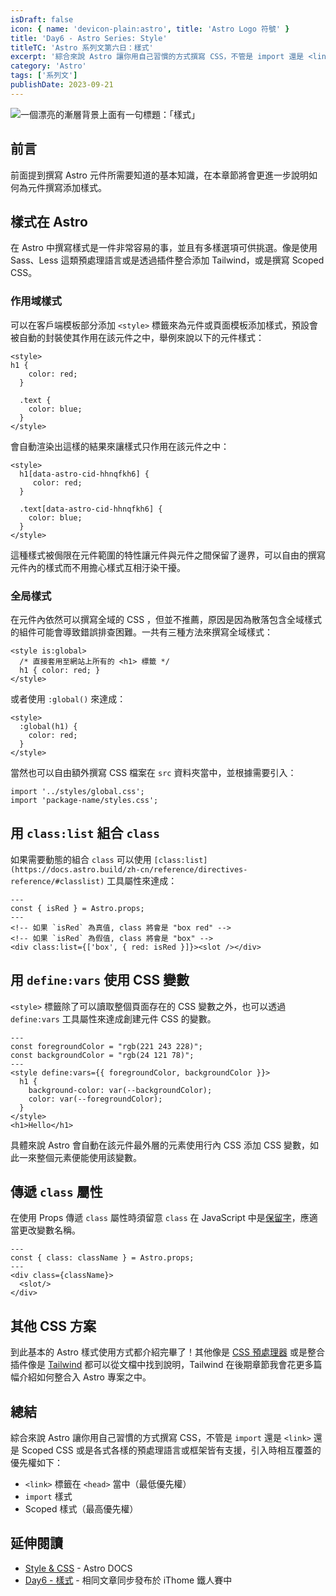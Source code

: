 ```yaml
---
isDraft: false
icon: { name: 'devicon-plain:astro', title: 'Astro Logo 符號' }
title: 'Day6 - Astro Series: Style'
titleTC: 'Astro 系列文第六日：樣式'
excerpt: '綜合來說 Astro 讓你用自己習慣的方式撰寫 CSS，不管是 import 還是 <link> 還是 Scoped CSS 或是各式各樣的預處理語言或框架皆有支援。'
category: 'Astro'
tags: ['系列文']
publishDate: 2023-09-21
---
```


![一個漂亮的漸層背景上面有一句標題：「樣式」](./day6-style.webp)

## 前言

前面提到撰寫 Astro 元件所需要知道的基本知識，在本章節將會更進一步說明如何為元件撰寫添加樣式。

## 樣式在 Astro

在 Astro 中撰寫樣式是一件非常容易的事，並且有多樣選項可供挑選。像是使用 Sass、Less 這類預處理語言或是透過插件整合添加 Tailwind，或是撰寫 Scoped CSS。

### 作用域樣式

可以在客戶端模板部分添加 `<style>` 標籤來為元件或頁面模板添加樣式，預設會被自動的封裝使其作用在該元件之中，舉例來說以下的元件樣式：

```astro
<style>
h1 {
    color: red;
  }

  .text {
    color: blue;
  }
</style>
```

會自動渲染出這樣的結果來讓樣式只作用在該元件之中：

```astro
<style>
  h1[data-astro-cid-hhnqfkh6] {
     color: red;
  }

  .text[data-astro-cid-hhnqfkh6] {
    color: blue;
  }
</style>
```

這種樣式被侷限在元件範圍的特性讓元件與元件之間保留了邊界，可以自由的撰寫元件內的樣式而不用擔心樣式互相汙染干擾。

### 全局樣式

在元件內依然可以撰寫全域的 CSS ，但並不推薦，原因是因為散落包含全域樣式的組件可能會導致錯誤排查困難。一共有三種方法來撰寫全域樣式：

```astro
<style is:global>
  /* 直接套用至網站上所有的 <h1> 標籤 */
  h1 { color: red; }
</style>
```

或者使用 `:global()` 來達成：

```astro
<style>
  :global(h1) {
    color: red;
  }
</style>
```

當然也可以自由額外撰寫 CSS 檔案在 `src` 資料夾當中，並根據需要引入：

```astro
import '../styles/global.css';
import 'package-name/styles.css';
```

## 用 `class:list` 組合 `class`

如果需要動態的組合 `class` 可以使用 `[class:list](https://docs.astro.build/zh-cn/reference/directives-reference/#classlist)` 工具屬性來達成：

```astro
---
const { isRed } = Astro.props;
---
<!-- 如果 `isRed` 為真值, class 將會是 "box red" -->
<!-- 如果 `isRed` 為假值, class 將會是 "box" -->
<div class:list={['box', { red: isRed }]}><slot /></div>
```

## 用 `define:vars` 使用 CSS 變數

`<style>` 標籤除了可以讀取整個頁面存在的 CSS 變數之外，也可以透過 `define:vars` 工具屬性來達成創建元件 CSS 的變數。

```astro
---
const foregroundColor = "rgb(221 243 228)";
const backgroundColor = "rgb(24 121 78)";
---
<style define:vars={{ foregroundColor, backgroundColor }}>
  h1 {
    background-color: var(--backgroundColor);
    color: var(--foregroundColor);
  }
</style>
<h1>Hello</h1>
```

具體來說 Astro 會自動在該元件最外層的元素使用行內 CSS 添加 CSS 變數，如此一來整個元素便能使用該變數。

## 傳遞 `class` 屬性

在使用 Props 傳遞 `class` 屬性時須留意 `class` 在 JavaScript 中是[保留字](https://developer.mozilla.org/zh-TW/docs/Web/JavaScript/Reference/Lexical_grammar#%E4%BF%9D%E7%95%99%E5%AD%97)，應適當更改變數名稱。

```astro
---
const { class: className } = Astro.props;
---
<div class={className}>
  <slot/>
</div>
```

## 其他 CSS 方案

到此基本的 Astro 樣式使用方式都介紹完畢了！其他像是 [CSS 預處理器](https://docs.astro.build/en/guides/styling/#css-preprocessors) 或是整合插件像是 [Tailwind](https://docs.astro.build/en/guides/styling/#tailwind) 都可以從文檔中找到說明，Tailwind 在後期章節我會花更多篇幅介紹如何整合入 Astro 專案之中。

## 總結

綜合來說 Astro 讓你用自己習慣的方式撰寫 CSS，不管是 `import` 還是 `<link>` 還是 Scoped CSS 或是各式各樣的預處理語言或框架皆有支援，引入時相互覆蓋的優先權如下：

- `<link>` 標籤在 `<head>` 當中（最低優先權）
- `import` 樣式
- Scoped 樣式（最高優先權）

## 延伸閱讀

- [Style & CSS](https://docs.astro.build/en/guides/styling) - Astro DOCS
- [Day6 - 樣式](https://ithelp.ithome.com.tw/articles/10323371) - 相同文章同步發布於 iThome 鐵人賽中
